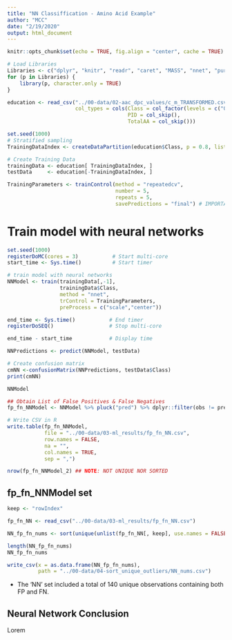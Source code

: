 ```yaml
---
title: "NN Classiffication - Amino Acid Example"
author: "MCC"
date: "2/19/2020"
output: html_document
---
```


```r
knitr::opts_chunk$set(echo = TRUE, fig.align = "center", cache = TRUE)
```

```r
# Load Libraries
Libraries <- c("dplyr", "knitr", "readr", "caret", "MASS", "nnet", "purrr", "doMC")
for (p in Libraries) {  
    library(p, character.only = TRUE)
}
```

```r
education <- read_csv("../00-data/02-aac_dpc_values/c_m_TRANSFORMED.csv",
                      col_types = cols(Class = col_factor(levels = c("0","1")),
                                       PID = col_skip(),
                                       TotalAA = col_skip()))
```

```r
set.seed(1000)
# Stratified sampling
TrainingDataIndex <- createDataPartition(education$Class, p = 0.8, list = FALSE)

# Create Training Data 
trainingData <- education[ TrainingDataIndex, ]
testData     <- education[-TrainingDataIndex, ]

TrainingParameters <- trainControl(method = "repeatedcv", 
                                   number = 5, 
                                   repeats = 5,
                                   savePredictions = "final") # IMPORTANT: Saves predictions
```

# Train model with neural networks
```r
set.seed(1000)
registerDoMC(cores = 3)           # Start multi-core
start_time <- Sys.time()          # Start timer

# train model with neural networks
NNModel <- train(trainingData[,-1], 
                 trainingData$Class,
                 method = "nnet",
                 trControl = TrainingParameters,
                 preProcess = c("scale","center"))

end_time <- Sys.time()           # End timer
registerDoSEQ()                  # Stop multi-core
```

```r
end_time - start_time            # Display time
```

```r
NNPredictions <- predict(NNModel, testData)

# Create confusion matrix
cmNN <-confusionMatrix(NNPredictions, testData$Class)
print(cmNN)
```

```r
NNModel
```


```r
## Obtain List of False Positives & False Negatives
fp_fn_NNModel <- NNModel %>% pluck("pred") %>% dplyr::filter(obs != pred)

# Write CSV in R
write.table(fp_fn_NNModel,
            file = "../00-data/03-ml_results/fp_fn_NN.csv",
            row.names = FALSE,
            na = "",
            col.names = TRUE,
            sep = ",")

nrow(fp_fn_NNModel_2) ## NOTE: NOT UNIQUE NOR SORTED
```

## fp_fn_NNModel set
```r
keep <- "rowIndex"

fp_fn_NN <- read_csv("../00-data/03-ml_results/fp_fn_NN.csv")

NN_fp_fn_nums <- sort(unique(unlist(fp_fn_NN[, keep], use.names = FALSE)))

length(NN_fp_fn_nums)
NN_fp_fn_nums

write_csv(x = as.data.frame(NN_fp_fn_nums), 
          path = "../00-data/04-sort_unique_outliers/NN_nums.csv")
```

- The 'NN' set included a total of 140 unique observations containing both FP and FN.


## Neural Network Conclusion

Lorem
